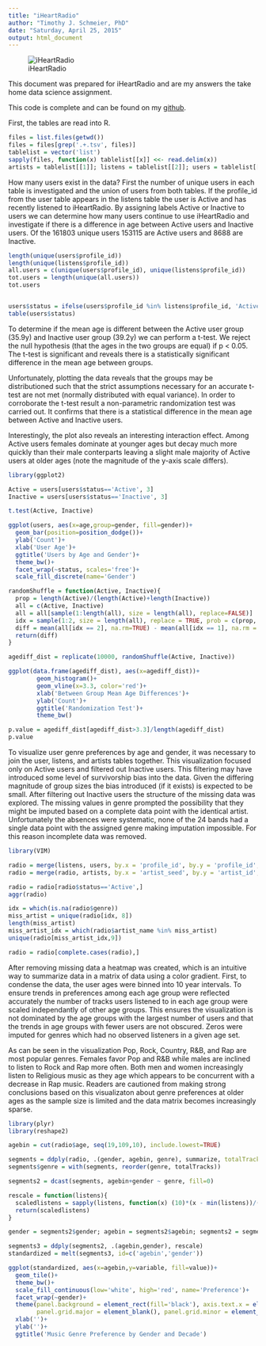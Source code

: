 ```yaml
---
title: "iHeartRadio"
author: "Timothy J. Schmeier, PhD"
date: "Saturday, April 25, 2015"
output: html_document
---
```

![iHeartRadio](iheartRadio.png)

This document was prepared for iHeartRadio and are my answers the take home data science assignment.

This code is complete and can be found on my [github](http://www.github.com/TimSch1). 

First, the tables are read into R.

```r
files = list.files(getwd())
files = files[grep('.+.tsv', files)]
tablelist = vector('list')
sapply(files, function(x) tablelist[[x]] <<- read.delim(x))
artists = tablelist[[1]]; listens = tablelist[[2]]; users = tablelist[[3]] 
```

How many users exist in the data? First the number of unique users in each table is investigated and the union of users from both tables. If the profile_id from the user table appears in the listens table the user is Active and has recently listened to iHeartRadio. By assigning labels Active or Inactive to users we can determine how many users continue to use iHeartRadio and investigate if there is a difference in age between Active users and Inactive users. Of the 161803 unique users 153115 are Active users and 8688 are Inactive.


```r
length(unique(users$profile_id))
length(unique(listens$profile_id))
all.users = c(unique(users$profile_id), unique(listens$profile_id)) 
tot.users = length(unique(all.users))
tot.users


users$status = ifelse(users$profile_id %in% listens$profile_id, 'Active', 'Inactive')
table(users$status)
```

To determine if the mean age is different between the Active user group (35.9y) and Inactive user group (39.2y) we can perform a t-test. We reject the null hypothesis (that the ages in the two groups are equal) if p < 0.05. The t-test is significant and reveals there is a statistically significant difference in the mean age between groups. 

Unfortunately, plotting the data reveals that the groups may be distributioned such that the strict assumptions necessary for an accurate t-test are not met (normally distributed with equal variance). In order to corroborate the t-test result a non-parametric randomization test was carried out. It confirms that there is a statistical difference in the mean age between Active and Inactive users.

Interestingly, the plot also reveals an interesting interaction effect. Among Active users females dominate at younger ages but decay much more quickly than their male conterparts leaving a slight male majority of Active users at older ages (note the magnitude of the y-axis scale differs).

```r
library(ggplot2)

Active = users[users$status=='Active', 3]
Inactive = users[users$status=='Inactive', 3]

t.test(Active, Inactive)

ggplot(users, aes(x=age,group=gender, fill=gender))+
  geom_bar(position=position_dodge())+
  ylab('Count')+
  xlab('User Age')+
  ggtitle('Users by Age and Gender')+
  theme_bw()+
  facet_wrap(~status, scales='free')+
  scale_fill_discrete(name='Gender')

randomShuffle = function(Active, Inactive){
  prop = length(Active)/(length(Active)+length(Inactive))
  all = c(Active, Inactive)
  all = all[sample(1:length(all), size = length(all), replace=FALSE)]
  idx = sample(1:2, size = length(all), replace = TRUE, prob = c(prop, 1-prop))
  diff = mean(all[idx == 2], na.rm=TRUE) - mean(all[idx == 1], na.rm = TRUE)
  return(diff)  
}

agediff_dist = replicate(10000, randomShuffle(Active, Inactive))

ggplot(data.frame(agediff_dist), aes(x=agediff_dist))+
        geom_histogram()+
        geom_vline(x=3.3, color='red')+
        xlab('Between Group Mean Age Differences')+
        ylab('Count')+
        ggtitle('Randomization Test')+
        theme_bw()

p.value = agediff_dist[agediff_dist>3.3]/length(agediff_dist)
p.value
```

To visualize user genre preferences by age and gender, it was necessary to join the user, listens, and artists tables together. This visualization focused only on Active users and filtered out Inactive users. This filtering may have introduced some level of survivorship bias into the data. Given the differing magnitude of group sizes the bias introduced (if it exists) is expected to be small. After filtering out Inactive users the structure of the missing data was explored. The missing values in genre prompted the possibility that they might be imputed based on a complete data point with the identical artist. Unfortunately the absences were systematic, none of the 24 bands had a single data point with the assigned genre making imputation impossible. For this reason incomplete data was removed.

```r
library(VIM)

radio = merge(listens, users, by.x = 'profile_id', by.y = 'profile_id', all.x = TRUE)
radio = merge(radio, artists, by.x = 'artist_seed', by.y = 'artist_id', all.x=TRUE)

radio = radio[radio$status=='Active',]
aggr(radio)

idx = which(is.na(radio$genre))
miss_artist = unique(radio[idx, 8])
length(miss_artist)
miss_artist_idx = which(radio$artist_name %in% miss_artist)
unique(radio[miss_artist_idx,9])

radio = radio[complete.cases(radio),]
```

After removing missing data a heatmap was created, which is an intuitive way to summarize data in a matrix of data using a color gradient. First, to condense the data, the user ages were binned into 10 year intervals. To ensure trends in preferences among each age group were reflected accurately the number of tracks users listened to in each age group were scaled independantly of other age groups. This ensures the visualization is not dominated by the age groups with the largest number of users and that the trends in age groups with fewer users are not obscured. Zeros were imputed for genres which had no observed listeners in a given age set.

As can be seen in the visualization Pop, Rock, Country, R&B, and Rap are most popular genres. Females favor Pop and R&B while males are inclined to listen to Rock and Rap more often. Both men and women increasingly listen to Religious music as they age which appears to be concurrent with a decrease in Rap music. Readers are cautioned from making strong conclusions based on this visualizaton about genre preferences at older ages as the sample size is limited and the data matrix becomes increasingly sparse.


```r
library(plyr)
library(reshape2)

agebin = cut(radio$age, seq(19,109,10), include.lowest=TRUE)

segments = ddply(radio, .(gender, agebin, genre), summarize, totalTracks = sum(tracks_listened_to))
segments$genre = with(segments, reorder(genre, totalTracks))

segments2 = dcast(segments, agebin+gender ~ genre, fill=0)

rescale = function(listens){
  scaledlistens = sapply(listens, function(x) (10)*(x - min(listens))/(max(listens)-min(listens)))
  return(scaledlistens)
}

gender = segments2$gender; agebin = segments2$agebin; segments2 = segments2[,-c(1:2)]

segments3 = ddply(segments2, .(agebin,gender), rescale)
standardized = melt(segments3, id=c('agebin','gender'))

ggplot(standardized, aes(x=agebin,y=variable, fill=value))+
  geom_tile()+
  theme_bw()+
  scale_fill_continuous(low='white', high='red', name='Preference')+
  facet_wrap(~gender)+
  theme(panel.background = element_rect(fill='black'), axis.text.x = element_text(angle=45, hjust=1),
        panel.grid.major = element_blank(), panel.grid.minor = element_blank())+
  xlab('')+
  ylab('')+
  ggtitle('Music Genre Preference by Gender and Decade')
```



